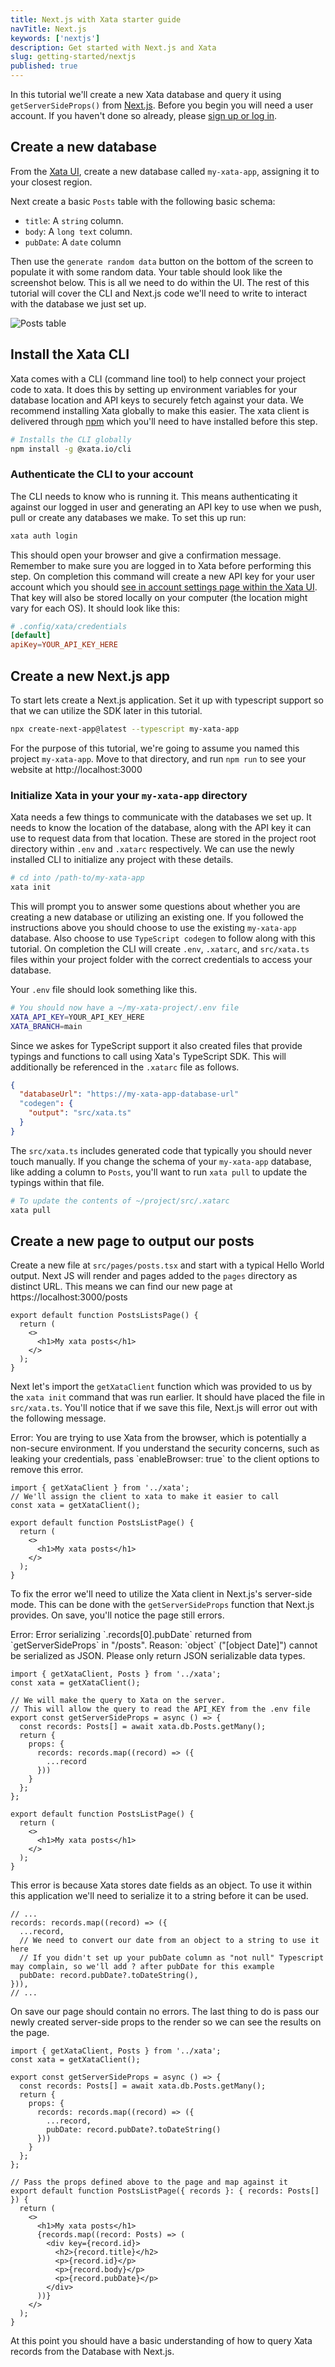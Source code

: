 ```yaml
---
title: Next.js with Xata starter guide
navTitle: Next.js
keywords: ['nextjs']
description: Get started with Next.js and Xata
slug: getting-started/nextjs
published: true
---
```


In this tutorial we'll create a new Xata database and query it using `getServerSideProps()` from [Next.js][2]. Before you begin you will need a user account. If you haven't done so already, please [sign up or log in][0].

## Create a new database

From the [Xata UI][0], create a new database called `my-xata-app`, assigning it to your closest region.

Next create a basic `Posts` table with the following basic schema:

- `title`: A `string` column.
- `body`: A `long text` column.
- `pubDate`: A `date` column

Then use the `generate random data` button on the bottom of the screen to populate it with some random data. Your table should look like the screenshot below. This is all we need to do within the UI. The rest of this tutorial will cover the CLI and Next.js code we'll need to write to interact with the database we just set up.

![Posts table](images/posts.png)

## Install the Xata CLI

Xata comes with a CLI (command line tool) to help connect your project code to xata. It does this by setting up environment variables for your database location and API keys to securely fetch against your data. We recommend installing Xata globally to make this easier. The xata client is delivered through [npm](https://nodejs.dev/en/download/) which you'll need to have installed before this step.

```bash
# Installs the CLI globally
npm install -g @xata.io/cli
```

### Authenticate the CLI to your account

The CLI needs to know who is running it. This means authenticating it against our logged in user and generating an API key to use when we push, pull or create any databases we make. To set this up run:

```bash
xata auth login
```

This should open your browser and give a confirmation message. Remember to make sure you are logged in to Xata before performing this step. On completion this command will create a new API key for your user account which you should [see in account settings page within the Xata UI][1]. That key will also be stored locally on your computer (the location might vary for each OS). It should look like this:

```toml
# .config/xata/credentials
[default]
apiKey=YOUR_API_KEY_HERE
```

## Create a new Next.js app

To start lets create a Next.js application. Set it up with typescript support so that we can utilize the SDK later in this tutorial.

```bash
npx create-next-app@latest --typescript my-xata-app
```

For the purpose of this tutorial, we're going to assume you named this project `my-xata-app`. Move to that directory, and run `npm run` to see your website at http://localhost:3000

### Initialize Xata in your your `my-xata-app` directory

Xata needs a few things to communicate with the databases we set up. It needs to know the location of the database, along with the API key it can use to request data from that location. These are stored in the project root directory within `.env` and `.xatarc` respectively. We can use the newly installed CLI to initialize any project with these details.

```bash
# cd into /path-to/my-xata-app
xata init
```

This will prompt you to answer some questions about whether you are creating a new database or utilizing an existing one. If you followed the instructions above you should choose to use the existing `my-xata-app` database. Also choose to use `TypeScript codegen` to follow along with this tutorial. On completion the CLI will create `.env`, `.xatarc`, and `src/xata.ts` files within your project folder with the correct credentials to access your database.

Your `.env` file should look something like this.

```bash
# You should now have a ~/my-xata-project/.env file
XATA_API_KEY=YOUR_API_KEY_HERE
XATA_BRANCH=main
```

Since we askes for TypeScript support it also created files that provide typings and functions to call using Xata's TypeScript SDK. This will additionally be referenced in the `.xatarc` file as follows.

```json
{
  "databaseUrl": "https://my-xata-app-database-url"
  "codegen": {
    "output": "src/xata.ts"
  }
}
```

The `src/xata.ts` includes generated code that typically you should never touch manually. If you change the schema of your `my-xata-app` database, like adding a column to `Posts`, you'll want to run `xata pull` to update the typings within that file.

```bash
# To update the contents of ~/project/src/.xatarc
xata pull
```

## Create a new page to output our posts

Create a new file at `src/pages/posts.tsx` and start with a typical Hello World output. Next JS will render and pages added to the `pages` directory as distinct URL. This means we can find our new page at https://localhost:3000/posts

```tsx
export default function PostsListsPage() {
  return (
    <>
      <h1>My xata posts</h1>
    </>
  );
}
```

Next let's import the `getXataClient` function which was provided to us by the `xata init` command that was run earlier. It should have placed the file in `src/xata.ts`. You'll notice that if we save this file, Next.js will error out with the following message.

<Alert status="warning">
  Error: You are trying to use Xata from the browser, which is potentially a non-secure environment. If you understand
  the security concerns, such as leaking your credentials, pass `enableBrowser: true` to the client options to remove
  this error.
</Alert>

```tsx {1-3}
import { getXataClient } from '../xata';
// We'll assign the client to xata to make it easier to call
const xata = getXataClient();

export default function PostsListPage() {
  return (
    <>
      <h1>My xata posts</h1>
    </>
  );
}
```

To fix the error we'll need to utilize the Xata client in Next.js's server-side mode. This can be done with the `getServerSideProps` function that Next.js provides. On save, you'll notice the page still errors.

<Alert status="warning">
  Error: Error serializing `.records[0].pubDate` returned from `getServerSideProps` in "/posts". Reason: `object`
  ("[object Date]") cannot be serialized as JSON. Please only return JSON serializable data types.
</Alert>

```tsx {4-15}
import { getXataClient, Posts } from '../xata';
const xata = getXataClient();

// We will make the query to Xata on the server.
// This will allow the query to read the API_KEY from the .env file
export const getServerSideProps = async () => {
  const records: Posts[] = await xata.db.Posts.getMany();
  return {
    props: {
      records: records.map((record) => ({
        ...record
      }))
    }
  };
};

export default function PostsListPage() {
  return (
    <>
      <h1>My xata posts</h1>
    </>
  );
}
```

This error is because Xata stores date fields as an object. To use it within this application we'll need to serialize it to a string before it can be used.

```tsx {6}
// ...
records: records.map((record) => ({
  ...record,
  // We need to convert our date from an object to a string to use it here
  // If you didn't set up your pubDate column as "not null" Typescript may complain, so we'll add ? after pubDate for this example
  pubDate: record.pubDate?.toDateString(),
})),
// ...
```

On save our page should contain no errors. The last thing to do is pass our newly created server-side props to the render so we can see the results on the page.

```tsx {16-32}
import { getXataClient, Posts } from '../xata';
const xata = getXataClient();

export const getServerSideProps = async () => {
  const records: Posts[] = await xata.db.Posts.getMany();
  return {
    props: {
      records: records.map((record) => ({
        ...record,
        pubDate: record.pubDate?.toDateString()
      }))
    }
  };
};

// Pass the props defined above to the page and map against it
export default function PostsListPage({ records }: { records: Posts[] }) {
  return (
    <>
      <h1>My xata posts</h1>
      {records.map((record: Posts) => (
        <div key={record.id}>
          <h2>{record.title}</h2>
          <p>{record.id}</p>
          <p>{record.body}</p>
          <p>{record.pubDate}</p>
        </div>
      ))}
    </>
  );
}
```

At this point you should have a basic understanding of how to query Xata records from the Database with Next.js.

[0]: https://app.xata.io
[1]: https://app.xata.io/settings
[2]: https://nextjs.org/
